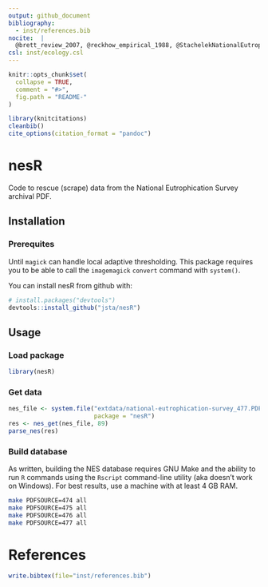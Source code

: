 ```yaml
---
output: github_document
bibliography: 
  - inst/references.bib
nocite:  |
  @brett_review_2007, @reckhow_empirical_1988, @StachelekNationalEutrophicationSurvey2017
csl: inst/ecology.csl
---
```


<!-- README.md is generated from README.Rmd. Please edit that file -->

```r
knitr::opts_chunk$set(
  collapse = TRUE,
  comment = "#>",
  fig.path = "README-"
)
```

```r
library(knitcitations)
cleanbib()   
cite_options(citation_format = "pandoc")
```

# nesR

Code to rescue (scrape) data from the National Eutrophication Survey archival PDF.

## Installation

### Prerequites

Until `magick` can handle local adaptive thresholding. This package requires you to be able to call the `imagemagick` `convert` command with `system()`.

You can install nesR from github with:

```r
# install.packages("devtools")
devtools::install_github("jsta/nesR")
```

## Usage

### Load package

```r
library(nesR)
```

### Get data 

```r
nes_file <- system.file("extdata/national-eutrophication-survey_477.PDF", 
                        package = "nesR")
res <- nes_get(nes_file, 89)
parse_nes(res)
```

### Build database

As written, building the NES database requires GNU Make and the ability to run `R` commands using the `Rscript` command-line utility (aka doesn't work on Windows). For best results, use a machine with at least 4 GB RAM.

```bash
make PDFSOURCE=474 all
make PDFSOURCE=475 all
make PDFSOURCE=476 all
make PDFSOURCE=477 all
```

# References

```r
write.bibtex(file="inst/references.bib")
```

